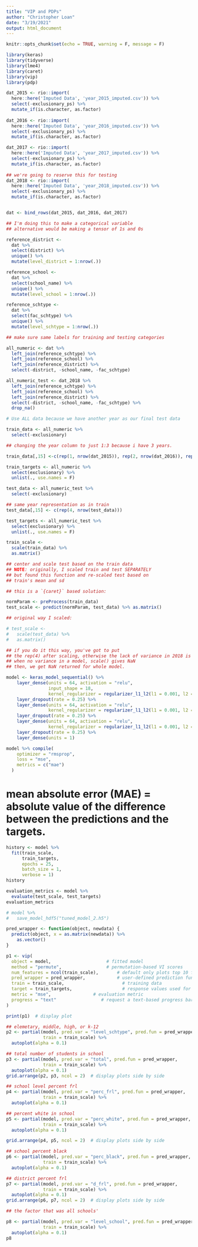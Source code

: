 ```yaml
---
title: "VIP and PDPs"
author: "Christopher Loan"
date: "3/19/2021"
output: html_document
---
```


```r
knitr::opts_chunk$set(echo = TRUE, warning = F, message = F)
```


```r
library(keras)
library(tidyverse)
library(lme4)
library(caret)
library(vip)
library(pdp)
```

```r
dat_2015 <- rio::import(
  here::here('Imputed Data', 'year_2015_imputed.csv')) %>% 
  select(-exclusionary_ps) %>% 
  mutate_if(is.character, as.factor)
  
dat_2016 <- rio::import(
  here::here('Imputed Data', 'year_2016_imputed.csv')) %>% 
  select(-exclusionary_ps) %>% 
  mutate_if(is.character, as.factor)

dat_2017 <- rio::import(
  here::here('Imputed Data', 'year_2017_imputed.csv')) %>% 
  select(-exclusionary_ps) %>% 
  mutate_if(is.character, as.factor)
  
## we're going to reserve this for testing
dat_2018 <- rio::import(
  here::here('Imputed Data', 'year_2018_imputed.csv')) %>%
  select(-exclusionary_ps) %>%
  mutate_if(is.character, as.factor)


dat <- bind_rows(dat_2015, dat_2016, dat_2017)

## I'm doing this to make a categorical variable
## alternative would be making a tensor of 1s and 0s

reference_district <- 
  dat %>% 
  select(district) %>% 
  unique() %>% 
  mutate(level_district = 1:nrow(.))

reference_school <- 
  dat %>% 
  select(school_name) %>% 
  unique() %>% 
  mutate(level_school = 1:nrow(.))

reference_schtype <- 
  dat %>% 
  select(fac_schtype) %>% 
  unique() %>% 
  mutate(level_schtype = 1:nrow(.))
```

```r
## make sure same labels for training and testing categories

all_numeric <- dat %>% 
  left_join(reference_schtype) %>% 
  left_join(reference_school) %>% 
  left_join(reference_district) %>% 
  select(-district, -school_name, -fac_schtype)

all_numeric_test <- dat_2018 %>% 
  left_join(reference_schtype) %>% 
  left_join(reference_school) %>% 
  left_join(reference_district) %>% 
  select(-district, -school_name, -fac_schtype) %>% 
  drop_na()
```

```r
# Use ALL data because we have another year as our final test data

train_data <- all_numeric %>%
  select(-exclusionary)

## changing the year column to just 1:3 because i have 3 years. 

train_data[,15] <-c(rep(1, nrow(dat_2015)), rep(2, nrow(dat_2016)), rep(3, nrow(dat_2017))) 

train_targets <- all_numeric %>%
  select(exclusionary) %>%
  unlist(., use.names = F)

test_data <- all_numeric_test %>%
  select(-exclusionary) 

## same year representation as in train
test_data[,15] <- c(rep(4, nrow(test_data)))

test_targets <- all_numeric_test %>% 
  select(exclusionary) %>% 
  unlist(., use.names = F)
```

```r
train_scale <- 
  scale(train_data) %>% 
  as.matrix() 
```

```r
## center and scale test based on the train data
## NOTE: originally, I scaled train and test SEPARATELY
## but found this function and re-scaled test based on 
## train's mean and sd

## this is a `{caret}` based solution:

normParam <- preProcess(train_data)
test_scale <- predict(normParam, test_data) %>% as.matrix()

```

```r
## original way I scaled: 

# test_scale <- 
#   scale(test_data) %>% 
#   as.matrix()

## if you do it this way, you've got to put
## the rep(4) after scaling, otherwise the lack of variance in 2018 is issue.
## when no variance in a model, scale() gives NaN
## then, we get NaN returned for whole model.

```

```r
model <- keras_model_sequential() %>%
    layer_dense(units = 64, activation = "relu",
                input_shape = 18, 
                kernel_regularizer = regularizer_l1_l2(l1 = 0.001, l2 = 0.001)) %>%
    layer_dropout(rate = 0.25) %>%  
    layer_dense(units = 64, activation = "relu", 
                kernel_regularizer = regularizer_l1_l2(l1 = 0.001, l2 = 0.001)) %>%
    layer_dropout(rate = 0.25) %>%  
    layer_dense(units = 64, activation = "relu", 
                kernel_regularizer = regularizer_l1_l2(l1 = 0.001, l2 = 0.001)) %>%
    layer_dropout(rate = 0.25) %>%  
    layer_dense(units = 1)

model %>% compile(
    optimizer = "rmsprop",
    loss = "mse",
    metrics = c("mae")
  ) 
```

# mean absolute error (MAE) = absolute value of the difference between the predictions and the targets. 

```r
history <- model %>% 
  fit(train_scale, 
      train_targets,
      epochs = 25, 
      batch_size = 1, 
      verbose = 1)
history
```

```r
evaluation_metrics <- model %>%
  evaluate(test_scale, test_targets)
evaluation_metrics
```

```r
# model %>% 
#   save_model_hdf5("tuned_model_2.h5")
```

```r
pred_wrapper <- function(object, newdata) {
  predict(object, x = as.matrix(newdata)) %>%
    as.vector()
}

p1 <- vip(
  object = model,                     # fitted model
  method = "permute",                 # permutation-based VI scores
  num_features = ncol(train_scale),       # default only plots top 10 features
  pred_wrapper = pred_wrapper,            # user-defined prediction function
  train = train_scale,                      # training data
  target = train_targets,                   # response values used for training
  metric = "mse",                # evaluation metric
  progress = "text"                 # request a text-based progress bar
)

print(p1)  # display plot
```

```r
## elemetary, middle, high, or k-12
p2 <- partial(model, pred.var = "level_schtype", pred.fun = pred_wrapper, 
              train = train_scale) %>%
  autoplot(alpha = 0.1)

## total number of students in school
p3 <- partial(model, pred.var = "total", pred.fun = pred_wrapper, 
              train = train_scale) %>%
  autoplot(alpha = 0.1)
grid.arrange(p2, p3, ncol = 2)  # display plots side by side
```

```r
## school level percent frl
p4 <- partial(model, pred.var = "perc_frl", pred.fun = pred_wrapper, 
              train = train_scale) %>%
  autoplot(alpha = 0.1)

## percent white in school
p5 <- partial(model, pred.var = "perc_white", pred.fun = pred_wrapper, 
              train = train_scale) %>%
  autoplot(alpha = 0.1)

grid.arrange(p4, p5, ncol = 2)  # display plots side by side
```

```r
## school percent black
p6 <- partial(model, pred.var = "perc_black", pred.fun = pred_wrapper, 
              train = train_scale) %>%
  autoplot(alpha = 0.1)

## district percent frl
p7 <- partial(model, pred.var = "d_frl", pred.fun = pred_wrapper, 
              train = train_scale) %>%
  autoplot(alpha = 0.1)
grid.arrange(p6, p7, ncol = 2)  # display plots side by side
```

```r
## the factor that was all schools'

p8 <- partial(model, pred.var = "level_school", pred.fun = pred_wrapper, 
              train = train_scale) %>%
  autoplot(alpha = 0.1)
p8
```
